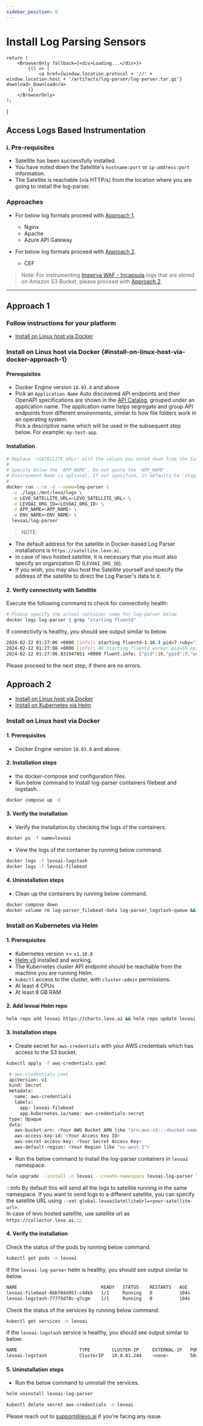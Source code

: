 ```yaml
---
sidebar_position: 0
---
```


# Install Log Parsing Sensors


    return (
        <BrowserOnly fallback={<div>Loading...</div>}>
            {() => (
                <a href={window.location.protocol + '//' + window.location.host + '/artifacts/log-parser/log-parser.tar.gz'} download> Download</a>
            )}
        </BrowserOnly>
    );
}


## Access Logs Based Instrumentation

### i. Pre-requisites
- Satellite has been successfully installed.
- You have noted down the Satellite's `hostname:port` or `ip-address:port` information.
- The Satellite is reachable (via HTTP/s) from the location where you are going to install the log-parser.

### Approaches
- For below log formats proceed with [Approach 1](#approach-1).
  - Nginx
  - Apache
  - Azure API Gateway

- For below log formats proceed with [Approach 2](#approach-2).
  - CEF 

> Note: For instrumenting [Imperva WAF - Incapsula](https://www.imperva.com/products/web-application-firewall-waf/) logs that are stored on Amazon S3 Bucket, please proceed with [Approach 2](#approach-2).

-----------------------------------------------------------------------

## Approach 1 
### Follow instructions for your platform
- [Install on Linux host via Docker](#install-on-linux-host-via-docker-approach-1)


### Install on Linux host via Docker {#install-on-linux-host-via-docker-approach-1}

#### Prerequisites
- Docker Engine version `18.03.0` and above
- Pick an `Application Name`
  Auto discovered API endpoints and their OpenAPI specifications are shown in the [API Catalog](/guides/security-testing/concepts/api-catalog), grouped under an application name. The application name helps segregate and group API endpoints from different environments, similar to how file folders work in an operating system.
  <br/> Pick a descriptive name which will be used in the subsequent step below. For example: `my-test-app`.

#### Installation
```bash
# Replace '<SATELLITE_URL>' with the values you noted down from the Satellite install
#
# Specify below the 'APP_NAME'. Do not quote the 'APP_NAME'.
# Environment Name is optional. If not specified, it defaults to 'staging'
# 
docker run --rm -d --name=log-parser \
  -v ./logs:/mnt/levo/logs \
  -e LEVO_SATELLITE_URL=<LEVO_SATELLITE_URL> \
  -e LEVOAI_ORG_ID=<LEVOAI_ORG_ID> \
  -e APP_NAME=<APP_NAME> \
  -e ENV_NAME=<ENV_NAME> \
  levoai/log-parser 
```

> NOTE:
- The default address for the satellite in Docker-based Log Parser installations is `https://satellite.levo.ai`.
- In case of levo hosted satellite, it is necessary that you must also specify an organization ID (`LEVOAI_ORG_ID`).
- If you wish, you may also host the Satellite yourself and specify the address of the satellite to direct the Log Parser's data to it.

#### 2. Verify connectivity with Satellite
Execute the following command to check for connectivity health:

```bash
# Please specify the actual container name for log-parser below
docker logs log-parser | grep "starting fluentd"
```
If connectivity is healthy, you should see output similar to below.

```bash
2024-02-22 01:27:06 +0000 [info]: starting fluentd-1.16.3 pid=7 ruby="3.2.2"
2024-02-22 01:27:06 +0000 [info]: #0 starting fluentd worker pid=16 ppid=7 worker=0
2024-02-22 01:27:06.831947051 +0000 fluent.info: {"pid":16,"ppid":7,"worker":0,"message":"starting fluentd worker pid=16 ppid=7 worker=0"}
```

Please proceed to the next step, if there are no errors.

## Approach 2

- [Install on Linux host via Docker](#install-on-linux-host-via-docker)
- [Install on Kubernetes via Helm](#install-on-kubernetes-via-helm)

### Install on Linux host via Docker

#### 1. Prerequisites
- Docker Engine version `18.03.0` and above.

#### 2. Installation steps
- <Download /> the docker-compose and configuration files.
- Run below command to install log-parser containers filebeat and logstash.
```bash
docker compose up -d
```

#### 3. Verify the installation
- Verify the installation by checking the logs of the containers.
```bash
docker ps -f name=levoai
```
- View the logs of the container by running below command.
```bash
docker logs -f levoai-logstash
docker logs -f levoai-filebeat
```

#### 4. Uninstallation steps
- Clean up the containers by running below command.
```bash
docker compose down
docker volume rm log-parser_filebeat-data log-parser_logstash-queue && rm -rf filebeat/data/ && rm -rf logstash/data/
```

### Install on Kubernetes via Helm

#### 1. Prerequisites
- Kubernetes version >= `v1.18.0`
- [Helm v3](https://helm.sh/docs/intro/install/) installed and working.
- The Kubernetes cluster API endpoint should be reachable from the machine you are running Helm.
- `kubectl` access to the cluster, with `cluster-admin` permissions.
- At least 4 CPUs
- At least 8 GB RAM

#### 2. Add levoai Helm repo
```bash
helm repo add levoai https://charts.levo.ai && helm repo update levoai
```

#### 3. Installation steps
- Create secret for `aws-credentials` with your AWS credentials which has access to the S3 bucket.
```bash
kubectl apply -f aws-credentials.yaml
```

```bash
 # aws-credentials.yaml
 apiVersion: v1
 kind: Secret
 metadata:
   name: aws-credentials
   labels:
     app: levoai-filebeat
     app.kubernetes.io/name: aws-credentials-secret
 type: Opaque
 data:
   aws-bucket-arn: <Your AWS Bucket ARN like "arn:aws:s3:::<bucket-name>">
   aws-access-key-id: <Your Access Key ID>
   aws-secret-access-key: <Your Secret Access Key>
   aws-default-region: <Your Region like "us-west-2">
```

- Run the below command to install the log-parser containers in `levoai` namespace.
```bash
helm upgrade --install -n levoai --create-namespace levoai-log-parser levoai/levoai-log-parser --set global.levoaiOrgId=<your-org-id>
```

:::info
By default this will send all the logs to satellite running in the same namespace. 
If you want to send logs to a different satellite, you can specify the satellite URL using `--set global.levoaiSatelliteUrl=<your-satellite-url>`. <br/>
In case of levo hosted satellite, use satellite url as `https://collector.levo.ai`.
:::

#### 4. Verify the installation

Check the status of the pods by running below command.
```bash
kubectl get pods -n levoai
```
If the `levoai-log-parser` helm is healthy, you should see output similar to below.
```bash
NAME                               READY   STATUS    RESTARTS   AGE
levoai-filebeat-6bbf84d957-c44kh   1/1     Running   0          104s
levoai-logstash-77775d78c-q7cgm    1/1     Running   0          104s
```
Check the status of the services by running below command.
```bash
kubectl get services -n levoai
```
If the `levoai-logstash` service is healthy, you should see output similar to below.
```bash
NAME                       TYPE        CLUSTER-IP     EXTERNAL-IP   PORT(S)                                          AGE
levoai-logstash            ClusterIP   10.0.81.244    <none>        5044/TCP                                         120s
```

#### 5. Uninstallation steps
- Run the below command to uninstall the services.
```bash
helm uninstall levoai-log-parser
```
```bash
kubectl delete secret aws-credentials -n levoai
```

Please reach out to support@levo.ai if you're facing any issue.

